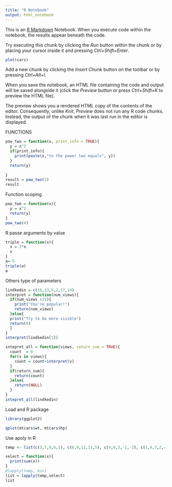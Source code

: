 ```yaml
---
title: "R Notebook"
output: html_notebook
---
```


This is an [R Markdown](http://rmarkdown.rstudio.com) Notebook. When you execute code within the notebook, the results appear beneath the code. 

Try executing this chunk by clicking the *Run* button within the chunk or by placing your cursor inside it and pressing *Ctrl+Shift+Enter*. 

```r
plot(cars)
```

Add a new chunk by clicking the *Insert Chunk* button on the toolbar or by pressing *Ctrl+Alt+I*.

When you save the notebook, an HTML file containing the code and output will be saved alongside it (click the *Preview* button or press *Ctrl+Shift+K* to preview the HTML file).

The preview shows you a rendered HTML copy of the contents of the editor. Consequently, unlike *Knit*, *Preview* does not run any R code chunks. Instead, the output of the chunk when it was last run in the editor is displayed.

FUNCTIONS
```r
pow_two = function(x, print_info = TRUE){
  y = x^2
  if(print_info){
    print(paste(x,"to the power two equals", y))
  }
  return(y)
  
}
result = pow_two(3)
result
```

Function scoping
```r
pow_two = function(x){
  y = x^2
  return(y) 
}
pow_two(4)
```
R passe arguments by value
```r
triple = function(x){
  x = 3*x
  x
}
a=-5
triple(a)
a
```
Others type of parameters

```r
lindkedin = c(16,13,5,2,17,14)
interpret = function(num_views){
  if(num_views >15){
    print("You're popular!")
    return(num_views)
  }else{
  print("Try to be more visible")
  return(0)
  }
}
interpret(lindkedin[1])

intepret_all = function(views, return_sum = TRUE){
  count  = 0 
  for(v in views){
    count = count+interpret(v)
  }
  if(return_sum){
    return(count)
  }else{
    return(NULL)
  }
}
intepret_all(lindkedin)
```


Load and R package

```r
library(ggplot2)

qplot(mtcars$wt, mtcars$hp)
```

Use apoly in R


```r
temp <- list(c(3,7,9,6,1), c(6,9,12,13,5), c(4,8,3,-1,-3), c(1,4,7,2,-2), c(5,7,9,4,2), c(-3,5,8,9,4), c(3,6,9,4,1))

select = function(x){
  print(sum(x))
}
#lapply(temp, min)
list = lapply(temp,select)
list

```


































































